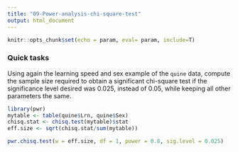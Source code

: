 ```yaml
---
title: "09-Power-analysis-chi-square-test"
output: html_document
---
```


```r
knitr::opts_chunk$set(echo = param, eval= param, include=T)
```

### Quick tasks

Using again the learning speed and sex example of the `quine` data, compute the sample size required to obtain a significant chi-square test if the significance level desired was 0.025, instead of 0.05, while keeping all other parameters the same.

```r
library(pwr)
mytable <- table(quine$Lrn, quine$Sex)
chisq.stat <- chisq.test(mytable)$stat
eff.size <- sqrt(chisq.stat/sum(mytable))
```


```r
pwr.chisq.test(w = eff.size, df = 1, power = 0.8, sig.level = 0.025)
```
